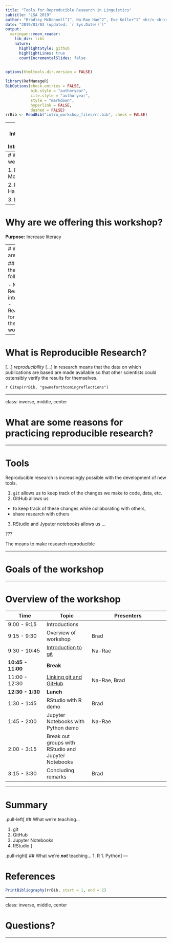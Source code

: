 ```yaml
---
title: "Tools for Reproducible Research in Linguistics"
subtitle: "LSA 2019"
author: "Bradley McDonnell^1^, Na-Rae Han^2^, Eve Koller^1^ <br/> <br/> ^1^University of Hawai‘i at Mānoa<br/> ^2^University of Pittsburg"
date: "2019/01/03 (updated: `r Sys.Date()`)"
output:
  xaringan::moon_reader:
    lib_dir: libs
    nature:
      highlightStyle: github
      highlightLines: true
      countIncrementalSlides: false
---
```



```r
options(htmltools.dir.version = FALSE)
```

```r
library(RefManageR)
BibOptions(check.entries = FALSE, 
           bib.style = "authoryear", 
           cite.style = "authoryear", 
           style = "markdown",
           hyperlink = FALSE, 
           dashed = FALSE)
rrBib <- ReadBib("intro_workshop_files/rr.bib", check = FALSE)
```


---
# Introduction & Introductions

 

---
# Who are we?

1. Brad McDonnell
  
2. Na-Rae Han

3. Eve Koller

---
# Why are we offering this workshop? 

**Purpose:** Increase literacy 

---
# Who are you?

## Share the following:

- Name
- Research interests
- Reasons for taking the workshop


---

# What is Reproducible Research?

[...] *reproducibility* [...] in research means that the data on which publications are based are made available so that other scientists could ostensibly verify the results for themselves.

`r Citep(rrBib, "gawneforthcomingreflections")`

---

class: inverse, middle, center

# What are some reasons for practicing reproducible research?


---

# Tools

Reproducible research is increasingly possible with the development of new tools.

1. `git` allows us to keep track of the changes we make to code, data, etc.
2. GitHub allows us 
  - to keep track of these changes while collaborating with others,
  - share research with others
3. RStudio and Jyputer notebooks allows us ...  




???

The means to make research reproducible 

 

---

# Goals of the workshop


---

# Overview of the workshop

| Time | Topic | Presenters |
|------|-------|------------|
| 9:00 - 9:15 | Introductions | |
| 9:15 - 9:30 | Overview of workshop | Brad | 
| 9:30 - 10:45 | [Introduction to git](intro_to_git.md) | Na-Rae |
| **10:45 - 11:00** | **Break** | |
| 11:00 - 12:30 | [Linking git and GitHub](linking_git_and_github.md) | Na-Rae, Brad |
| **12:30 - 1:30** |  **Lunch** | |
| 1:30 - 1:45 | RStudio with R demo  | Brad |
| 1:45 - 2:00 | Jupyter Notebooks with Python demo  | Na-Rae |
| 2:00 - 3:15 | Break out groups with RStudio and Jupyter Notebooks | |
| 3:15 - 3:30 | Concluding remarks |Brad|


---

# Summary

.pull-left[
## What we're teaching...

  1. git
  1. GitHub
  1. Jupyter Notebooks
  1. RStudio
]

.pull-right[
## What we're ***not*** teaching...
  1. R
  1. Python
]
---

# References


```r
PrintBibliography(rrBib, start = 1, end = 2)
```


--- 

class: inverse, middle, center

# Questions?

---



